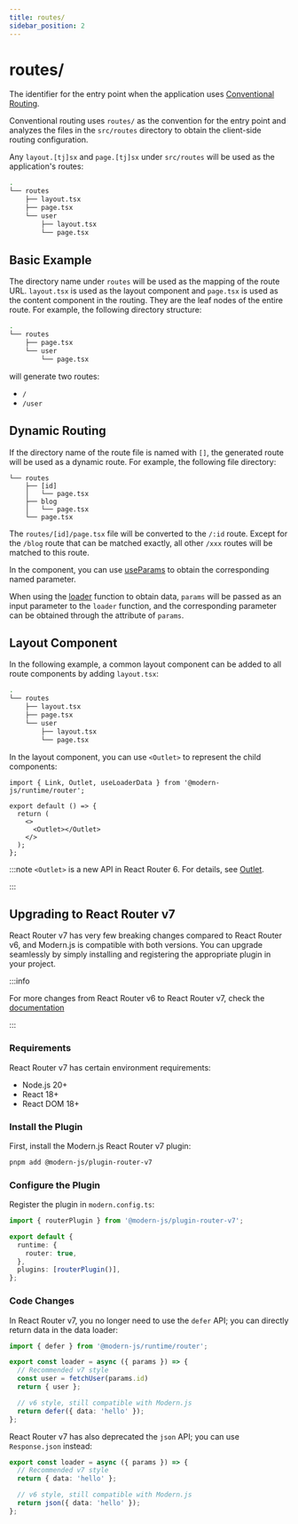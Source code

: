 ```yaml
---
title: routes/
sidebar_position: 2
---
```

# routes/

The identifier for the entry point when the application uses [Conventional Routing](guides/basic-features/routes.html#conventional-routing).

Conventional routing uses `routes/` as the convention for the entry point and analyzes the files in the `src/routes` directory to obtain the client-side routing configuration.

Any `layout.[tj]sx` and `page.[tj]sx` under `src/routes` will be used as the application's routes:

```bash {3,4}
.
└── routes
    ├── layout.tsx
    ├── page.tsx
    └── user
        ├── layout.tsx
        └── page.tsx
```

## Basic Example

The directory name under `routes` will be used as the mapping of the route URL. `layout.tsx` is used as the layout component and `page.tsx` is used as the content component in the routing. They are the leaf nodes of the entire route. For example, the following directory structure:

```bash
.
└── routes
    ├── page.tsx
    └── user
        └── page.tsx
```

will generate two routes:

- `/`
- `/user`

## Dynamic Routing

If the directory name of the route file is named with `[]`, the generated route will be used as a dynamic route. For example, the following file directory:

```
└── routes
    ├── [id]
    │   └── page.tsx
    ├── blog
    │   └── page.tsx
    └── page.tsx
```

The `routes/[id]/page.tsx` file will be converted to the `/:id` route. Except for the `/blog` route that can be matched exactly, all other `/xxx` routes will be matched to this route.

In the component, you can use [useParams](/apis/app/runtime/router/router#useparams) to obtain the corresponding named parameter.

When using the [loader](/guides/basic-features/data/data-fetch#the-loader-function) function to obtain data, `params` will be passed as an input parameter to the `loader` function, and the corresponding parameter can be obtained through the attribute of `params`.

## Layout Component

In the following example, a common layout component can be added to all route components by adding `layout.tsx`:

```bash
.
└── routes
    ├── layout.tsx
    ├── page.tsx
    └── user
        ├── layout.tsx
        └── page.tsx
```

In the layout component, you can use `<Outlet>` to represent the child components:

```tsx title=routes/layout.tsx
import { Link, Outlet, useLoaderData } from '@modern-js/runtime/router';

export default () => {
  return (
    <>
      <Outlet></Outlet>
    </>
  );
};
```

:::note
`<Outlet>` is a new API in React Router 6. For details, see [Outlet](https://reactrouter.com/en/main/components/outlet#outlet).

:::

## Upgrading to React Router v7

React Router v7 has very few breaking changes compared to React Router v6, and Modern.js is compatible with both versions. You can upgrade seamlessly by simply installing and registering the appropriate plugin in your project.

:::info

For more changes from React Router v6 to React Router v7, check the [documentation](https://reactrouter.com/upgrading/v6#upgrade-to-v7)

:::

### Requirements

React Router v7 has certain environment requirements:

- Node.js 20+
- React 18+
- React DOM 18+

### Install the Plugin

First, install the Modern.js React Router v7 plugin:

```bash
pnpm add @modern-js/plugin-router-v7
```

### Configure the Plugin

Register the plugin in `modern.config.ts`:

```ts title="modern.config.ts"
import { routerPlugin } from '@modern-js/plugin-router-v7';

export default {
  runtime: {
    router: true,
  },
  plugins: [routerPlugin()],
};
```

### Code Changes

In React Router v7, you no longer need to use the `defer` API; you can directly return data in the data loader:

```ts title="routes/page.data.ts"
import { defer } from '@modern-js/runtime/router';

export const loader = async ({ params }) => {
  // Recommended v7 style
  const user = fetchUser(params.id)
  return { user };

  // v6 style, still compatible with Modern.js
  return defer({ data: 'hello' });
};
```

React Router v7 has also deprecated the `json` API; you can use `Response.json` instead:

```ts title="routes/page.data.ts"
export const loader = async ({ params }) => {
  // Recommended v7 style
  return { data: 'hello' };

  // v6 style, still compatible with Modern.js
  return json({ data: 'hello' });
};
```
